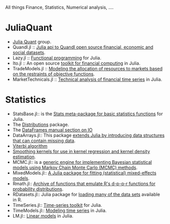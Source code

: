 All things Finance, Statistics, Numerical analysis, ....

= JuliaQuant =
* [https://github.com/JuliaQuant Julia Quant] group.
* Quandl.jl :: [https://github.com/milktrader/Quandl.jl  Julia api to Quandl open source financial, economic and social datasets].
* Lazy.jl :: [https://github.com/one-more-minute/Lazy.jl  Functional programming] for Julia.
* Ito.jl :: An open source [https://github.com/aviks/Ito.jl toolkit for financial computing] in Julia.
* TradeModels.jl :: [https://github.com/JuliaQuant/TradeModels.jl Modeling the allocation of resources to markets based on the restraints of objective functions].
* MarketTechnicals.jl :: [https://github.com/JuliaQuant/MarketTechnicals.jl Technical analysis of financial time series] in Julia.


= Statistics =
* StatsBase.jl:: is the [https://github.com/JuliaStats/StatsBase.jl Stats meta-package for basic statistics functions] for Julia.
* The [http://juliastats.github.io/Distributions.jl/index.html Distributions] package.
* The [http://juliastats.github.io/DataFrames.jl/io.html DataFrames manual section on IO]
* DataArrays.jl:: This package [https://github.com/JuliaStats/DataArrays.jl extends Julia by introducing data structures that can contain missing data].
* [https://github.com/lindahua/DiscreteInference.jl Viterbi algorithm]
* [https://github.com/johnmyleswhite/SmoothingKernels.jl Smoothing kernels for use in kernel regression and kernel density estimation].
* MCMC.jl:: is a [https://github.com/JuliaStats/MCMC.jl generic engine for implementing Bayesian statistical models using Markov Chain Monte Carlo (MCMC) methods]. 
* MixedModels.jl:: [https://github.com/dmbates/MixedModels.jl  A Julia package for fitting (statistical) mixed-effects models].
* Rmath.jl:: [https://github.com/dmbates/Rmath.jl  Archive of functions that emulate R's d-p-q-r functions for probability distributions].
* RDatasets.jl:: Julia package for [https://github.com/johnmyleswhite/RDatasets.jl loading many of the data sets] available in R.
* TimeSeries.jl:: [https://github.com/JuliaStats/TimeSeries.jl Time-series toolkit] for Julia.
* TimeModels.jl:: [https://github.com/JuliaStats/TimeModels.jl Modeling time series] in Julia.
* LM.jl:: [https://github.com/JuliaStats/LM.jl Linear models] in Julia.

